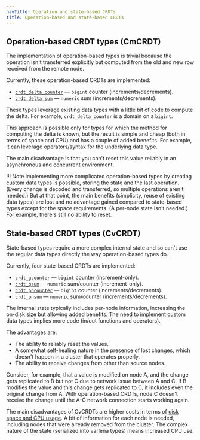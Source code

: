 ```yaml
---
navTitle: Operation and state-based CRDTs
title: Operation-based and state-based CRDTs
---
```


## Operation-based CRDT types (CmCRDT)

The implementation of operation-based types is trivial because the operation isn't transferred explicitly but computed from the old and new row received from the remote node.

Currently, these operation-based CRDTs are implemented:

-   [`crdt_delta_counter`](06_crdt-implemented/#delta-counter-crdt_delta_counter) &mdash; `bigint` counter (increments/decrements).
-   [`crdt_delta_sum`](06_crdt-implemented/#delta-sum-crdt_delta_sum) &mdash; `numeric` sum (increments/decrements).

These types leverage existing data types with a little bit of code to compute the delta. For example, `crdt_delta_counter` is a domain on a `bigint`. 

This approach is possible only for types for which the method for computing the delta is known, but the result is simple and cheap (both in terms of space and CPU) and has a couple of added benefits. For example, it can leverage operators/syntax for the underlying data type.

The main disadvantage is that you can't reset this value reliably in an asynchronous and concurrent environment.

!!! Note
    Implementing more complicated operation-based types by creating custom data types is possible, storing the state and the last operation. (Every change is decoded and transferred, so multiple
    operations aren't needed.) But at that point, the main benefits (simplicity, reuse of existing data types) are lost and no advantage gained compared to state-based types except for the space requirements. (A per-node state isn't needed.) For example, there's still no ability to reset. 

## State-based CRDT types (CvCRDT)

State-based types require a more complex internal state and so can't use the regular data types directly the way operation-based types do.

Currently, four state-based CRDTs are implemented:

-   [`crdt_gcounter`](06_crdt-implemented/#grow-only-counter-crdt_gcounter) &mdash; `bigint` counter (increment-only).
-   [`crdt_gsum`](06_crdt-implemented/#grow-only-sum-crdt_gsum) &mdash; `numeric` sum/counter (increment-only).
-   [`crdt_pncounter`](06_crdt-implemented/#positive-negative-counter-crdt_pncounter) &mdash; `bigint` counter (increments/decrements).
-   [`crdt_pnsum`](06_crdt-implemented/#positive-negative-sum-crdt_pnsum) &mdash; `numeric` sum/counter (increments/decrements).

The internal state typically includes per-node information, increasing the on-disk size but allowing added benefits. The need to implement custom data types implies more code (in/out functions and operators).

The advantages are:

-  The ability to reliably reset the values.
-  A somewhat self-healing nature in the presence of lost changes, which doesn't happen in a cluster that operates properly.
-  The ability to receive changes from other than source nodes.

Consider, for example, that a value is modified on node A, and the change gets replicated to B but not C due to network issue between A and C. If B modifies the value and this change gets replicated to C, it
includes even the original change from A. With operation-based CRDTs, node C doesn't receive the change until the A-C network connection starts working again.

The main disadvantages of CvCRDTs are higher costs in terms of [disk space and CPU usage](03_crdt-disk-reqs/#state-based-crdt-disk-space-reqs). A bit of information for each node is needed, including nodes that were already removed from the cluster. The complex nature of the state (serialized into varlena types) means increased CPU use.